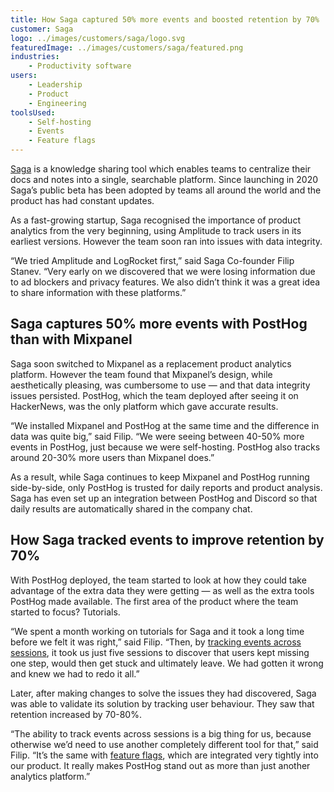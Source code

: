 ```yaml
---
title: How Saga captured 50% more events and boosted retention by 70%
customer: Saga
logo: ../images/customers/saga/logo.svg
featuredImage: ../images/customers/saga/featured.png
industries:
    - Productivity software
users:
    - Leadership
    - Product
    - Engineering
toolsUsed:
    - Self-hosting
    - Events
    - Feature flags
---
```


[Saga](https://saga.so/) is a knowledge sharing tool which enables teams to centralize their docs and notes into a single, searchable platform. Since launching in 2020 Saga’s public beta has been adopted by teams all around the world and the product has had constant updates. 

As a fast-growing startup, Saga recognised the importance of product analytics from the very beginning, using Amplitude to track users in its earliest versions. However the team soon ran into issues with data integrity. 

“We tried Amplitude and LogRocket first,” said Saga Co-founder Filip Stanev. “Very early on we discovered that we were losing information due to ad blockers and privacy features. We also didn’t think it was a great idea to share information with these platforms.”

<BorderWrapper>
    <Quote
        imageSource="/images/customers/filip.png"
        size="md"
        name="Filip Stanev"
        title="Co-founder at Saga"
        quote={`“We tried LogRocket, but it felt very invasive. We didn’t feel comfortable with how much they were tracking. We tried Amplitude, but it was just far too slow. Even creating dashboards felt laggy.”`}
    />
</BorderWrapper>

## Saga captures 50% more events with PostHog than with Mixpanel

Saga soon switched to Mixpanel as a replacement product analytics platform. However the team found that Mixpanel’s design, while aesthetically pleasing, was cumbersome to use — and that data integrity issues persisted. PostHog, which the team deployed after seeing it on HackerNews, was the only platform which gave accurate results. 

“We installed Mixpanel and PostHog at the same time and the difference in data was quite big,” said Filip. “We were seeing between 40-50% more events in PostHog, just because we were self-hosting. PostHog also tracks around 20-30% more users than Mixpanel does.”

As a result, while Saga continues to keep Mixpanel and PostHog running side-by-side, only PostHog is trusted for daily reports and product analysis. Saga has even set up an integration between PostHog and Discord so that daily results are automatically shared in the company chat. 

<BorderWrapper>
    <Quote
        imageSource="/images/customers/filip.png"
        size="md"
        name="Filip Stanev"
        title="Co-founder at Saga"
        quote={`“PostHog tracks more events than Mixpanel. For one  event we defined, Mixpanel reported 6,343 occurrences last month. PostHog reported what we know to be the true figure, 8,169 — almost 30% more than Mixpanel.”`}
    />
</BorderWrapper>

## How Saga tracked events to improve retention by 70%  

With PostHog deployed, the team started to look at how they could take advantage of the extra data they were getting — as well as the extra tools PostHog made available. The first area of the product where the team started to focus? Tutorials. 

“We spent a month working on tutorials for Saga and it took a long time before we felt it was right,” said Filip. “Then, by [tracking events across sessions](https://posthog.com/docs/user-guides/events), it took us just five sessions to discover that users kept missing one step, would then get stuck and ultimately leave. We had gotten it wrong and knew we had to redo it all.”

Later, after making changes to solve the issues they had discovered, Saga was able to validate its solution by tracking user behaviour. They saw that retention increased by 70-80%.

“The ability to track events across sessions is a big thing for us, because otherwise we’d need to use another completely different tool for that,” said Filip. “It’s the same with [feature flags](https://posthog.com/docs/user-guides/feature-flags), which are integrated very tightly into our product. It really makes PostHog stand out as more than just another analytics platform.”

